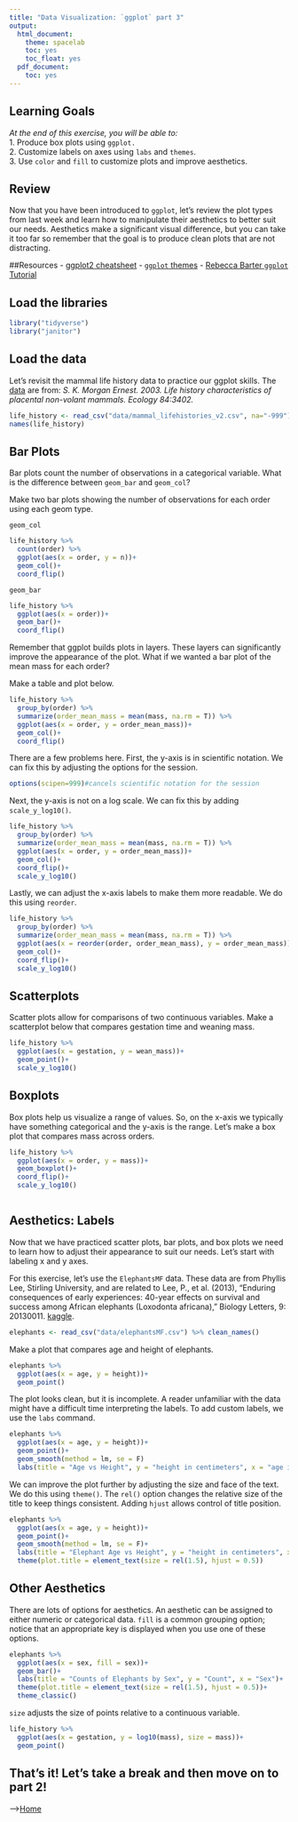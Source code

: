 ```yaml
---
title: "Data Visualization: `ggplot` part 3"
output:
  html_document:
    theme: spacelab
    toc: yes
    toc_float: yes
  pdf_document:
    toc: yes
---
```


## Learning Goals
*At the end of this exercise, you will be able to:*    
1. Produce box plots using `ggplot.`  
2. Customize labels on axes using `labs` and `themes`.  
3. Use `color` and `fill` to customize plots and improve aesthetics.  

## Review
Now that you have been introduced to `ggplot`, let's review the plot types from last week and learn how to manipulate their aesthetics to better suit our needs. Aesthetics make a significant visual difference, but you can take it too far so remember that the goal is to produce clean plots that are not distracting.  

##Resources
- [ggplot2 cheatsheet](https://www.rstudio.com/wp-content/uploads/2015/03/ggplot2-cheatsheet.pdf)
- [`ggplot` themes](https://ggplot2.tidyverse.org/reference/ggtheme.html)
- [Rebecca Barter `ggplot` Tutorial](http://www.rebeccabarter.com/blog/2017-11-17-ggplot2_tutorial/)

## Load the libraries
```r
library("tidyverse")
library("janitor")
```

## Load the data
Let's revisit the mammal life history data to practice our ggplot skills. The [data](http://esapubs.org/archive/ecol/E084/093/) are from: *S. K. Morgan Ernest. 2003. Life history characteristics of placental non-volant mammals. Ecology 84:3402.*
```r
life_history <- read_csv("data/mammal_lifehistories_v2.csv", na="-999") %>% clean_names()
names(life_history)
```

## Bar Plots
Bar plots count the number of observations in a categorical variable. What is the difference between `geom_bar` and `geom_col`?  

Make two bar plots showing the number of observations for each order using each geom type.  

`geom_col`
```r
life_history %>%
  count(order) %>% 
  ggplot(aes(x = order, y = n))+
  geom_col()+
  coord_flip()
```

`geom_bar`
```r
life_history %>% 
  ggplot(aes(x = order))+
  geom_bar()+
  coord_flip()
```

Remember that ggplot builds plots in layers. These layers can significantly improve the appearance of the plot. What if we wanted a bar plot of the mean mass for each order?  

Make a table and plot below.  
```r
life_history %>% 
  group_by(order) %>% 
  summarize(order_mean_mass = mean(mass, na.rm = T)) %>% 
  ggplot(aes(x = order, y = order_mean_mass))+
  geom_col()+
  coord_flip()
```

There are a few problems here. First, the y-axis is in scientific notation. We can fix this by adjusting the options for the session.
```r
options(scipen=999)#cancels scientific notation for the session
```

Next, the y-axis is not on a log scale. We can fix this by adding `scale_y_log10()`.
```r
life_history %>% 
  group_by(order) %>% 
  summarize(order_mean_mass = mean(mass, na.rm = T)) %>% 
  ggplot(aes(x = order, y = order_mean_mass))+
  geom_col()+
  coord_flip()+
  scale_y_log10()
```

Lastly, we can adjust the x-axis labels to make them more readable. We do this using `reorder`.
```r
life_history %>% 
  group_by(order) %>% 
  summarize(order_mean_mass = mean(mass, na.rm = T)) %>% 
  ggplot(aes(x = reorder(order, order_mean_mass), y = order_mean_mass))+ #stylistic changes
  geom_col()+
  coord_flip()+
  scale_y_log10()
```

## Scatterplots
Scatter plots allow for comparisons of two continuous variables. Make a scatterplot below that compares gestation time and weaning mass.
```r
life_history %>% 
  ggplot(aes(x = gestation, y = wean_mass))+
  geom_point()+
  scale_y_log10()
```

## Boxplots
Box plots help us visualize a range of values. So, on the x-axis we typically have something categorical and the y-axis is the range. Let's make a box plot that compares mass across orders.
```r
life_history %>% 
  ggplot(aes(x = order, y = mass))+
  geom_boxplot()+
  coord_flip()+
  scale_y_log10()
```

```r

```

## Aesthetics: Labels
Now that we have practiced scatter plots, bar plots, and box plots we need to learn how to adjust their appearance to suit our needs. Let's start with labeling x and y axes.  

For this exercise, let's use the `ElephantsMF` data. These data are from Phyllis Lee, Stirling University, and are related to Lee, P., et al. (2013), "Enduring consequences of early experiences: 40-year effects on survival and success among African elephants (Loxodonta africana)," Biology Letters, 9: 20130011. [kaggle](https://www.kaggle.com/mostafaelseidy/elephantsmf).
```r
elephants <- read_csv("data/elephantsMF.csv") %>% clean_names()
```

Make a plot that compares age and height of elephants.
```r
elephants %>% 
  ggplot(aes(x = age, y = height))+
  geom_point()
```

The plot looks clean, but it is incomplete. A reader unfamiliar with the data might have a difficult time interpreting the labels. To add custom labels, we use the `labs` command.
```r
elephants %>% 
  ggplot(aes(x = age, y = height))+
  geom_point()+
  geom_smooth(method = lm, se = F)
  labs(title = "Age vs Height", y = "height in centimeters", x = "age in years")
```

We can improve the plot further by adjusting the size and face of the text. We do this using `theme()`. The `rel()` option changes the relative size of the title to keep things consistent. Adding `hjust` allows control of title position.
```r
elephants %>% 
  ggplot(aes(x = age, y = height))+
  geom_point()+
  geom_smooth(method = lm, se = F)+
  labs(title = "Elephant Age vs Height", y = "height in centimeters", x = "age in years")+
  theme(plot.title = element_text(size = rel(1.5), hjust = 0.5))
```

## Other Aesthetics
There are lots of options for aesthetics. An aesthetic can be assigned to either numeric or categorical data. `fill` is a common grouping option; notice that an appropriate key is displayed when you use one of these options.
```r
elephants %>% 
  ggplot(aes(x = sex, fill = sex))+
  geom_bar()+
  labs(title = "Counts of Elephants by Sex", y = "Count", x = "Sex")+
  theme(plot.title = element_text(size = rel(1.5), hjust = 0.5))+
  theme_classic()
```

`size` adjusts the size of points relative to a continuous variable.
```r
life_history %>% 
  ggplot(aes(x = gestation, y = log10(mass), size = mass))+
  geom_point()
```

## That's it! Let's take a break and then move on to part 2!  

-->[Home](https://jmledford3115.github.io/datascibiol/)